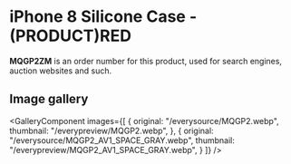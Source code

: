 
# iPhone 8 Silicone Case - (PRODUCT)RED

<Callout type='info' emoji='👉🏻'>**MQGP2ZM** is an order number for this product, used for search engines, auction websites and such.</Callout>

## Image gallery

<GalleryComponent
    images={[
      {
        original: "/everysource/MQGP2.webp",
        thumbnail: "/everypreview/MQGP2.webp",
      },
      {
        original: "/everysource/MQGP2_AV1_SPACE_GRAY.webp",
        thumbnail: "/everypreview/MQGP2_AV1_SPACE_GRAY.webp",
      }
    ]}
  />
